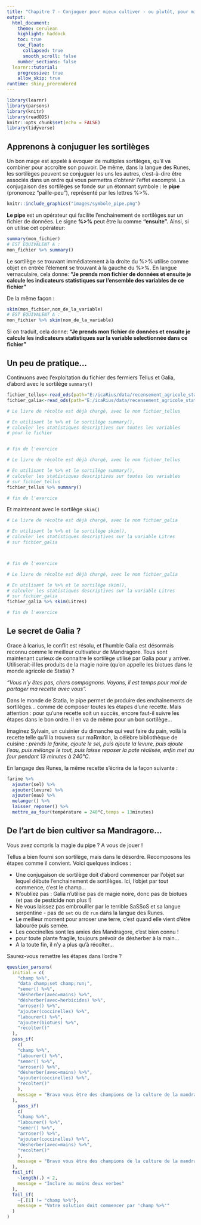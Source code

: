 ```yaml
---
title: "Chapitre 7 - Conjuguer pour mieux cultiver - ou plutôt, pour mieux calculer..."
output: 
  html_document:
    theme: cerulean
    highlight: haddock
    toc: true
    toc_float:
      collapsed: true
      smooth_scroll: false
    number_sections: false
  learnr::tutorial:
    progressive: true
    allow_skip: true
runtime: shiny_prerendered
---
```


```r
library(learnr)
library(parsons)
library(knitr)
library(readODS)
knitr::opts_chunk$set(echo = FALSE)
library(tidyverse)
```


## Apprenons à conjuguer les sortilèges

Un bon mage est appelé à évoquer de multiples sortilèges, qu'il va combiner pour accroître son pouvoir. De même, dans la langue des Runes, les sortilèges peuvent se conjuguer les uns les autres, c'est-à-dire être associés dans un ordre qui vous permettra d'obtenir l'effet escompté. La conjugaison des sortilèges se fonde sur un étonnant symbole : le **pipe** (prononcez "paille-peu"), représenté par les lettres %>%.

```r
knitr::include_graphics("images/symbole_pipe.png")
```

**Le pipe** est un opérateur qui facilite l'enchainement de sortilèges sur un fichier de données. Le signe **%>%** peut être lu comme **"ensuite".**  Ainsi, si on utilise cet opérateur:

```r
summary(mon_fichier)
# EST EQUIVALENT A :
mon_fichier %>% summary()
```

Le sortilège se trouvant immédiatement à la droite du %>% utilise comme objet en entrée l'élement se trouvant à la gauche du %>%. En langue vernaculaire, cela donne: **"Je prends mon fichier de données et ensuite je calcule les indicateurs statistiques sur l'ensemble des variables de ce fichier"**
<p>
<p>
De la même façon :
```r
skim(mon_fichier,nom_de_la_variable)
# EST EQUIVALENT A :
mon_fichier %>% skim(nom_de_la_variable)
```

Si on traduit, cela donne: **"Je prends mon fichier de données et ensuite je calcule les indicateurs statistiques sur la variable selectionnée dans ce fichier"**

## Un peu de pratique...
 
Continuons avec l'exploitation du fichier des fermiers Tellus et Galia, d'abord avec le sortilège `summary()`

```r
fichier_tellus<-read_ods(path="E:/icaRius/data/recensement_agricole_statia_Tellus.ods")
fichier_galia<-read_ods(path="E:/icaRius/data/recensement_agricole_statia_Galia.ods")
```

```r
# Le livre de récolte est déjà chargé, avec le nom fichier_tellus

# En utilisant le %>% et le sortilège summary(), 
# calculer les statistiques descriptives sur toutes les variables 
# pour le fichier


# fin de l'exercice
``` 

```r
# Le livre de récolte est déjà chargé, avec le nom fichier_tellus

# En utilisant le %>% et le sortilège summary(), 
# calculer les statistiques descriptives sur toutes les variables 
# sur fichier_tellus
fichier_tellus %>% summary()

# fin de l'exercice
``` 

Et maintenant avec le sortilège `skim()`

```r
# Le livre de récolte est déjà chargé, avec le nom fichier_galia

# En utilisant le %>% et le sortilège skim(), 
# calculer les statistiques descriptives sur la variable Litres
# sur fichier_galia



# fin de l'exercice
``` 
 

```r
# Le livre de récolte est déjà chargé, avec le nom fichier_galia

# En utilisant le %>% et le sortilège skim(), 
# calculer les statistiques descriptives sur la variable Litres
# sur fichier_galia
fichier_galia %>% skim(Litres)

# fin de l'exercice
```  
 
 
## Le secret de Galia ?

Grace à Icarius, le conflit est résolu, et l'humble Galia est désormais reconnu comme le meilleur cultivateur de Mandragore. Tous sont maintenant curieux de connaitre le sortilège utilisé par Galia pour y arriver. Utiliserait-il les produits de la magie noire (qu'on appelle les biotues dans le monde agricole de Statia) ? 

*"Vous n'y êtes pas, chers compagnons. Voyons, il est temps pour moi de partager ma recette avec vous".* 

Dans le monde de Statia, le pipe permet de produire des enchainements de sortilèges... comme de composer toutes les étapes d'une recette. Mais attention : pour qu'une recette soit un succès, encore faut-il suivre les étapes dans le bon ordre. Il en va de même pour un bon sortilège...

Imaginez Sylvain, un cuisinier du dimanche qui veut faire du pain, voilà la recette telle qu'il la trouvera sur maRmiton, la célèbre bibliothèque de cuisine : *prends la farine, ajoute le sel, puis ajoute la levure, puis ajoute l'eau, puis mélange le tout, puis laisse reposer la pate réalisée, enfin met au four pendant 13 minutes à 240°C.*

En langage des Runes, la même recette s'écrira de la façon suivante :

```r
farine %>% 
  ajouter(sel) %>% 
  ajouter(levure) %>% 
  ajouter(eau) %>% 
  melanger() %>% 
  laisser_reposer() %>% 
  mettre_au_four(température = 240°C,temps = 13minutes)
```


## De l'art de bien cultiver sa Mandragore...

Vous avez compris la magie du pipe ? A vous de jouer !

Tellus a bien fourni son sortilège, mais dans le désordre. Recomposons les étapes comme il convient. Voici quelques indices :

- Une conjugaison de sortilège doit d'abord commencer par l'objet sur lequel débute l'enchainement de sortilèges. Ici, l'objet par tout commence, c'est le champ...
- N'oubliez pas : Galia n'utilise pas de magie noire, donc pas de biotues (et pas de pesticide non plus !)
- Ne vous laissez pas embrouiller par le terrible SaSSoS et sa langue serpentine - pas de `set` ou de `run` dans la langue des Runes.
- Le meilleur moment pour arroser une terre, c'est quand elle vient d'être labourée puis semée.
- Les coccinelles sont les amies des Mandragore, c'est bien connu !
- pour toute plante fragile, toujours prévoir de désherber à la main...
- A la toute fin, il n'y a plus qu'à récolter...

Saurez-vous remettre les étapes dans l'ordre ?


```r
question_parsons(
  initial = c(
    "champ %>%",
    "data champ;set champ;run;",
    "semer() %>%",
    "désherber(avec=mains) %>%",
    "désherber(avec=herbicides) %>%",
    "arroser() %>%",
    "ajouter(coccinelles) %>%",
    "labourer() %>%",
    "ajouter(biotues) %>%",
    "recolter()"
  ),
  pass_if(
    c(
    "champ %>%",
    "labourer() %>%",
    "semer() %>%",
    "arroser() %>%",
    "désherber(avec=mains) %>%",
    "ajouter(coccinelles) %>%",
    "recolter()"
    ),
    message = "Bravo vous être des champions de la culture de la mandragore! Rentrez le code 777 dans le jeu icaRius pour continuer l'aventure"
  ),
    pass_if(
    c(
    "champ %>%",
    "labourer() %>%",
    "semer() %>%",
    "arroser() %>%",
    "ajouter(coccinelles) %>%",
    "désherber(avec=mains) %>%",
    "recolter()"
    ),
    message = "Bravo vous être des champions de la culture de la mandragore! Rentrez le code 777 dans le jeu icaRius pour continuer l'aventure"
  ),
  fail_if(
    ~length(.) < 2,
    message = "Inclure au moins deux verbes"
  ),
  fail_if(
    ~{.[1] != "champ %>%"},
    message = "Votre solution doit commencer par 'champ %>%'"
  )
)
```

 